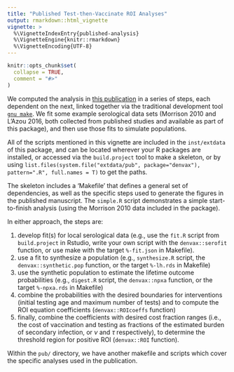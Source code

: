 ```yaml
---
title: "Published Test-then-Vaccinate ROI Analyses"
output: rmarkdown::html_vignette
vignette: >
  %\VignetteIndexEntry{published-analysis}
  %\VignetteEngine{knitr::rmarkdown}
  %\VignetteEncoding{UTF-8}
---
```


```r
knitr::opts_chunk$set(
  collapse = TRUE,
  comment = "#>"
)
```

We computed the analysis in [this publication](https://arxiv.org/abs/1904.00214) in a series of steps, each dependent on the next, linked together via the traditional development tool [`gnu make`](https://www.gnu.org/software/make/manual/html_node/index.html).  We fit some example serological data sets (Morrison 2010 and L'Azou 2016, both collected from published studies and available as part of this package),
and then use those fits to simulate populations.

All of the scripts mentioned in this vignette are included in the `inst/extdata` of this package, and can be located wherever your R packages are installed, or accessed via the `build.project` tool to make a skeleton, or by using `list.files(system.file("extdata/pub", package="denvax"), pattern=".R", full.names = T)` to get the paths.

The skeleton includes a 'Makefile' that defines a general set of dependencies, as well as the specific steps used to generate the figures in the published manuscript.  The `simple.R` script demonstrates a simple start-to-finish analysis (using the Morrison 2010 data included in the package).

In either approach, the steps are:

1. develop fit(s) for local serological data (e.g., use the `fit.R` script from `build.project` in Rstudio, write your own script with the `denvax::serofit` function, or use make with the target `%-fit.json` in Makefile).
2. use a fit to synthesize a population (e.g., `synthesize.R` script, the `denvax::synthetic.pop` function, or the target `%-lh.rds` in Makefile)
3. use the synthetic population to estimate the lifetime outcome probabilities (e.g., `digest.R` script, the `denvax::npxa` function, or the target `%-npxa.rds` in Makefile)
4. combine the probabilities with the desired boundaries for interventions (initial testing age and maximum number of tests) and to compute the ROI equation coefficients (`denvax::ROIcoeffs` function)
5. finally, combine the coefficients with desired cost fraction ranges (i.e., the cost of vaccination and testing as fractions of the estimated burden of secondary infection, or $\nu$ and $\tau$ respectively), to determine the threshold region for positive ROI (`denvax::ROI` function).

Within the `pub/` directory, we have another makefile and scripts which cover the specific analyses used in the publication.
